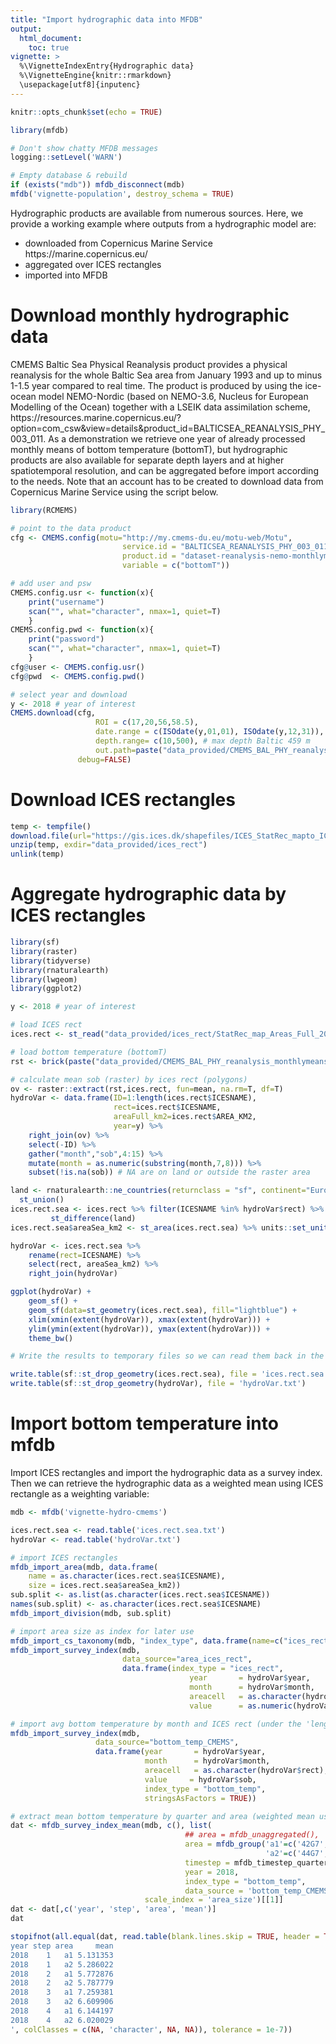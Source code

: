 ```yaml
---
title: "Import hydrographic data into MFDB"
output:
  html_document:
    toc: true
vignette: >
  %\VignetteIndexEntry{Hydrographic data}
  %\VignetteEngine{knitr::rmarkdown}
  \usepackage[utf8]{inputenc}
---
```


```r
knitr::opts_chunk$set(echo = TRUE)
```
```r
library(mfdb)
```

```r
# Don't show chatty MFDB messages
logging::setLevel('WARN')

# Empty database & rebuild
if (exists("mdb")) mfdb_disconnect(mdb)
mfdb('vignette-population', destroy_schema = TRUE)
```

Hydrographic products are available from numerous sources. Here, we provide a working example where outputs from a hydrographic model are:

* downloaded from Copernicus Marine Service https://marine.copernicus.eu/
* aggregated over ICES rectangles
* imported into MFDB


# Download monthly hydrographic data
CMEMS Baltic Sea Physical Reanalysis product provides a physical reanalysis for the whole Baltic Sea area from January 1993 and up to minus 1-1.5 year compared to real time. The product is produced by using the ice-ocean model NEMO-Nordic (based on NEMO-3.6, Nucleus for European Modelling of the Ocean) together with a LSEIK data assimilation scheme, https://resources.marine.copernicus.eu/?option=com_csw&view=details&product_id=BALTICSEA_REANALYSIS_PHY_003_011. As a demonstration we retrieve one year of already processed monthly means of bottom temperature (bottomT), but hydrographic products are also available for separate depth layers and at higher spatiotemporal resolution, and can be aggregated before import according to the needs. Note that an account has to be created to download data from Copernicus Marine Service using the script below.


```r
library(RCMEMS)

# point to the data product
cfg <- CMEMS.config(motu="http://my.cmems-du.eu/motu-web/Motu",
                         service.id = "BALTICSEA_REANALYSIS_PHY_003_011-TDS",
                         product.id = "dataset-reanalysis-nemo-monthlymeans",
                         variable = c("bottomT"))

# add user and psw
CMEMS.config.usr <- function(x){
    print("username")
    scan("", what="character", nmax=1, quiet=T)
    }
CMEMS.config.pwd <- function(x){
    print("password")
    scan("", what="character", nmax=1, quiet=T)
    }
cfg@user <- CMEMS.config.usr()
cfg@pwd  <- CMEMS.config.pwd()

# select year and download
y <- 2018 # year of interest
CMEMS.download(cfg,
                   ROI = c(17,20,56,58.5),
                   date.range = c(ISOdate(y,01,01), ISOdate(y,12,31)),
                   depth.range= c(10,500), # max depth Baltic 459 m
                   out.path=paste("data_provided/CMEMS_BAL_PHY_reanalysis_monthlymeans_",y,".nc",sep=""),
               debug=FALSE)
```

# Download ICES rectangles

```r
temp <- tempfile()
download.file(url="https://gis.ices.dk/shapefiles/ICES_StatRec_mapto_ICES_Areas.zip", temp)
unzip(temp, exdir="data_provided/ices_rect")
unlink(temp)
```


# Aggregate hydrographic data by ICES rectangles

```r
library(sf)
library(raster)
library(tidyverse)
library(rnaturalearth)
library(lwgeom)
library(ggplot2)

y <- 2018 # year of interest

# load ICES rect
ices.rect <- st_read("data_provided/ices_rect/StatRec_map_Areas_Full_20170124.dbf", quiet = T)

# load bottom temperature (bottomT)
rst <- brick(paste("data_provided/CMEMS_BAL_PHY_reanalysis_monthlymeans_",y,".nc",sep=""), varname="bottomT", lvar=4)

# calculate mean sob (raster) by ices rect (polygons)
ov <- raster::extract(rst,ices.rect, fun=mean, na.rm=T, df=T)
hydroVar <- data.frame(ID=1:length(ices.rect$ICESNAME),
                       rect=ices.rect$ICESNAME,
					   areaFull_km2=ices.rect$AREA_KM2,
					   year=y) %>%
    right_join(ov) %>%
    select(-ID) %>%
    gather("month","sob",4:15) %>%
    mutate(month = as.numeric(substring(month,7,8))) %>%
    subset(!is.na(sob)) # NA are on land or outside the raster area

land <- rnaturalearth::ne_countries(returnclass = "sf", continent="Europe", scale="large") %>%
  st_union()
ices.rect.sea <- ices.rect %>% filter(ICESNAME %in% hydroVar$rect) %>%
         st_difference(land)
ices.rect.sea$areaSea_km2 <- st_area(ices.rect.sea) %>% units::set_units(km^2)

hydroVar <- ices.rect.sea %>%
    rename(rect=ICESNAME) %>%
    select(rect, areaSea_km2) %>%
    right_join(hydroVar)

ggplot(hydroVar) +
    geom_sf() +
    geom_sf(data=st_geometry(ices.rect.sea), fill="lightblue") +
    xlim(xmin(extent(hydroVar)), xmax(extent(hydroVar))) +
    ylim(ymin(extent(hydroVar)), ymax(extent(hydroVar))) +
    theme_bw()	

# Write the results to temporary files so we can read them back in the next step

write.table(sf::st_drop_geometry(ices.rect.sea), file = 'ices.rect.sea.txt')
write.table(sf::st_drop_geometry(hydroVar), file = 'hydroVar.txt')
```

# Import bottom temperature into mfdb

Import ICES rectangles and import the hydrographic data as a survey index. Then we can retrieve the hydrographic data as a weighted mean using ICES rectangle as a weighting variable:

```r
mdb <- mfdb('vignette-hydro-cmems')

ices.rect.sea <- read.table('ices.rect.sea.txt')
hydroVar <- read.table('hydroVar.txt')

# import ICES rectangles
mfdb_import_area(mdb, data.frame(
    name = as.character(ices.rect.sea$ICESNAME),
    size = ices.rect.sea$areaSea_km2))
sub.split <- as.list(as.character(ices.rect.sea$ICESNAME))
names(sub.split) <- as.character(ices.rect.sea$ICESNAME)
mfdb_import_division(mdb, sub.split)

# import area size as index for later use
mfdb_import_cs_taxonomy(mdb, "index_type", data.frame(name=c("ices_rect", "bottom_temp")))
mfdb_import_survey_index(mdb,
                         data_source="area_ices_rect",
                         data.frame(index_type = "ices_rect",
                                        year       = hydroVar$year,
                                        month      = hydroVar$month,
                                        areacell   = as.character(hydroVar$rect),
                                        value      = as.numeric(hydroVar$areaSea_km2)))

# import avg bottom temperature by month and ICES rect (under the 'length' field)
mfdb_import_survey_index(mdb,
                   data_source="bottom_temp_CMEMS",
                   data.frame(year       = hydroVar$year,
                              month      = hydroVar$month,
                              areacell   = as.character(hydroVar$rect),
                              value     = hydroVar$sob,
                              index_type = "bottom_temp",
                              stringsAsFactors = TRUE))

# extract mean bottom temperature by quarter and area (weighted mean using rectangle area)
dat <- mfdb_survey_index_mean(mdb, c(), list(
                                       ## area = mfdb_unaggregated(),
                                       area = mfdb_group('a1'=c('42G7','42G8','42G9','43G7','43G8','43G9'),
                                                         'a2'=c('44G7','44G8','44G9','45G7','45G8','45G9')),
                                       timestep = mfdb_timestep_quarterly,
                                       year = 2018,
                                       index_type = "bottom_temp",
                                       data_source = 'bottom_temp_CMEMS'),
                              scale_index = 'area_size')[[1]]
dat <- dat[,c('year', 'step', 'area', 'mean')]
dat
```

```r
stopifnot(all.equal(dat, read.table(blank.lines.skip = TRUE, header = TRUE, stringsAsFactors = FALSE, text = '
year step area     mean
2018    1   a1 5.131353
2018    1   a2 5.286022
2018    2   a1 5.772876
2018    2   a2 5.787779
2018    3   a1 7.259381
2018    3   a2 6.609906
2018    4   a1 6.144197
2018    4   a2 6.020029
', colClasses = c(NA, 'character', NA, NA)), tolerance = 1e-7))
```
